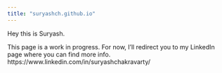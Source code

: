 ```yaml
---
title: "suryashch.github.io"
---
```


Hey this is Suryash.

This page is a work in progress. For now, I'll redirect you to my LinkedIn page where you can find more info.
https://www.linkedin.com/in/suryashchakravarty/
